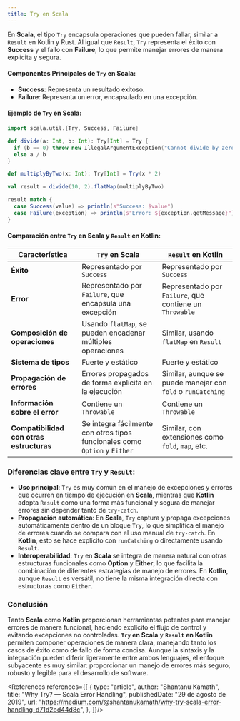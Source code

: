 ```yaml
---
title: Try en Scala
---
```


<ReadingTime/>

En **Scala**, el tipo `Try` encapsula operaciones que pueden fallar, similar a `Result` en Kotlin y Rust. Al igual que `Result`, `Try` representa el éxito con **Success** y el fallo con **Failure**, lo que permite manejar errores de manera explícita y segura.

#### Componentes Principales de `Try` en Scala:

- **Success**: Representa un resultado exitoso.
- **Failure**: Representa un error, encapsulado en una excepción.

#### Ejemplo de `Try` en Scala:

```scala showLineNumbers
import scala.util.{Try, Success, Failure}

def divide(a: Int, b: Int): Try[Int] = Try {
  if (b == 0) throw new IllegalArgumentException("Cannot divide by zero")
  else a / b
}

def multiplyByTwo(x: Int): Try[Int] = Try(x * 2)

val result = divide(10, 2).flatMap(multiplyByTwo)

result match {
  case Success(value) => println(s"Success: $value")
  case Failure(exception) => println(s"Error: ${exception.getMessage}")
}
```

#### Comparación entre `Try` en Scala y `Result` en Kotlin:

| Característica                           | `Try` en Scala                                                             | `Result` en Kotlin                                          |
|------------------------------------------|----------------------------------------------------------------------------|-------------------------------------------------------------|
| **Éxito**                                | Representado por `Success`                                                 | Representado por `Success`                                  |
| **Error**                                | Representado por `Failure`, que encapsula una excepción                    | Representado por `Failure`, que contiene un `Throwable`     |
| **Composición de operaciones**           | Usando `flatMap`, se pueden encadenar múltiples operaciones                | Similar, usando `flatMap` en `Result`                       |
| **Sistema de tipos**                     | Fuerte y estático                                                          | Fuerte y estático                                           |
| **Propagación de errores**               | Errores propagados de forma explícita en la ejecución                      | Similar, aunque se puede manejar con `fold` o `runCatching` |
| **Información sobre el error**           | Contiene un `Throwable`                                                    | Contiene un `Throwable`                                     |
| **Compatibilidad con otras estructuras** | Se integra fácilmente con otros tipos funcionales como `Option` y `Either` | Similar, con extensiones como `fold`, `map`, etc.           |

### Diferencias clave entre `Try` y `Result`:

- **Uso principal**: `Try` es muy común en el manejo de excepciones y errores que ocurren en tiempo de ejecución en **Scala**, mientras que **Kotlin** adopta `Result` como una forma más funcional y segura de manejar errores sin depender tanto de `try-catch`.
- **Propagación automática**: En **Scala**, `Try` captura y propaga excepciones automáticamente dentro de un bloque `Try`, lo que simplifica el manejo de errores cuando se compara con el uso manual de `try-catch`. En **Kotlin**, esto se hace explícito con `runCatching` o directamente usando `Result`.
- **Interoperabilidad**: `Try` en **Scala** se integra de manera natural con otras estructuras funcionales como **Option** y **Either**, lo que facilita la combinación de diferentes estrategias de manejo de errores. En **Kotlin**, aunque `Result` es versátil, no tiene la misma integración directa con estructuras como `Either`.

### Conclusión

Tanto **Scala** como **Kotlin** proporcionan herramientas potentes para manejar errores de manera funcional, haciendo explícito el flujo de control y evitando excepciones no controladas. **`Try` en Scala** y **`Result` en Kotlin** permiten componer operaciones de manera clara, manejando tanto los casos de éxito como de fallo de forma concisa. Aunque la sintaxis y la integración pueden diferir ligeramente entre ambos lenguajes, el enfoque subyacente es muy similar: proporcionar un manejo de errores más seguro, robusto y legible para el desarrollo de software.

<References references={[
    {
        type: "article",
        author: "Shantanu Kamath",
        title: "Why Try? — Scala Error Handling",
        publishedDate: "29 de agosto de 2019",
        url: "https://medium.com/@shantanukamath/why-try-scala-error-handling-d71d2bd44d8c",
    },
]}/>


[//]: # (<References references={[)

[//]: # (    {)

[//]: # (        title: "",)

[//]: # (        url: "",)

[//]: # (        type: "article",)

[//]: # (        author: "",)

[//]: # (        publishedDate: "",)

[//]: # (    },)

[//]: # (    {)

[//]: # (        accessedDate: '',)

[//]: # (        siteOrAuthor: '',)

[//]: # (        title: '',)

[//]: # (        type: 'web',)

[//]: # (        url: '',)

[//]: # (    },)

[//]: # (    {)

[//]: # (        title: "",)

[//]: # (        bookTitle: "",)

[//]: # (        pages: "",)

[//]: # (        location: "",)

[//]: # (        publisher: "",)

[//]: # (        year: "",)

[//]: # (        type: "book",)

[//]: # (        author: '')

[//]: # (    },)

[//]: # (]}/>)
